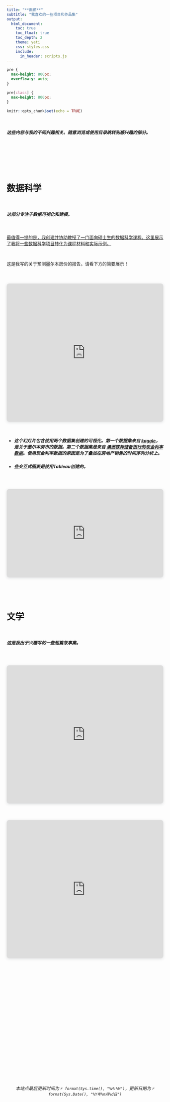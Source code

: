 ```yaml
---
title: "**画廊**"
subtitle: "我喜欢的一些项目和作品集"
output:
  html_document:
    toc: true
    toc_float: true
    toc_depth: 2
    theme: yeti
    css: styles.css
    include:
      in_header: scripts.js
---
```


```css
pre {
  max-height: 800px;
  overflow-y: auto;
}

pre[class] {
  max-height: 800px;
}
```

```r
knitr::opts_chunk$set(echo = TRUE)
```

<!-- Add JavaScript for page transition -->
<!-- Add JavaScript for page transition -->

<br>

<h5>这些内容与我的不同兴趣相关。随意浏览或使用目录跳转到感兴趣的部分。</h5>

<br>
<br>
<br>
<br>
<br>

# 数据科学

<br>

<h5>这部分专注于数据可视化和建模。</h5>

<br>

[最值得一提的是，我创建并协助教授了一门面向硕士生的数据科学课程。这里展示了我将一些数据科学项目转化为课程材料和实际示例。](https://concptl.github.io/eda-examples/)

<br>

这是我写的关于预测墨尔本房价的报告。请看下方的简要展示！

<br>

<div style="position: relative; width: 100%; max-width: 600px; height: 0; padding-top: 88%;
 padding-bottom: 0; box-shadow: 0 2px 8px 0 rgba(63,69,81,0.16); margin-top: 1.6em; margin-bottom: 0.9em; overflow: hidden;
 border-radius: 8px; will-change: transform; margin-left: auto; margin-right: auto;">
  <iframe loading="lazy" style="position: absolute; width: 100%; height: 100%; top: 0; left: 0; border: none; padding: 0; margin: 0;"
    src="https://drive.google.com/file/d/1TMzfM_B8470IlZ6tHNOCPsiuF2CFVg8e/preview" allowfullscreen="allowfullscreen" allow="fullscreen">
  </iframe>
</div>
<a href="https://drive.google.com/file/d/1TMzfM_B8470IlZ6tHNOCPsiuF2CFVg8e/preview" target="_blank" rel="noopener"></a>

<br>

<h5>* 这个幻灯片包含使用两个数据集创建的可视化。第一个数据集来自 <a href="https://www.kaggle.com/datasets/anthonypino/melbourne-housing-market">kaggle</a>，是关于墨尔本房市的数据。第二个数据集是来自 <a href="https://www.rba.gov.au/statistics/cash-rate/">澳洲联邦储备银行的现金利率数据</a>。使用现金利率数据的原因是为了叠加在房地产销售的时间序列分析上。</h5>

<h5>* 些交互式图表是使用Tableau创建的。</h5>


<br>

<div style="position: relative; width: 100%; height: 0; padding-top: 56.2500%;
 padding-bottom: 0; box-shadow: 0 2px 8px 0 rgba(63,69,81,0.16); margin-top: 1.6em; margin-bottom: 0.9em; overflow: hidden;
 border-radius: 8px; will-change: transform;">
  <iframe loading="lazy" style="position: absolute; width: 100%; height: 100%; top: 0; left: 0; border: none; padding: 0;margin: 0;"
    src="https:&#x2F;&#x2F;www.canva.com&#x2F;design&#x2F;DAFxgC0YEks&#x2F;view?embed" allowfullscreen="allowfullscreen" allow="fullscreen">
  </iframe>
</div>
<a href="https:&#x2F;&#x2F;www.canva.com&#x2F;design&#x2F;DAFxgC0YEks&#x2F;view?utm_content=DAFxgC0YEks&amp;utm_campaign=designshare&amp;utm_medium=embeds&amp;utm_source=link" target="_blank" rel="noopener"></a> 

<br>
<br>
<br>

# 文学

<br>

<h5>这是我出于兴趣写的一些短篇故事集。</h5>

<br>

<div style="position: relative; width: 100%; max-width: 600px; height: 0; padding-top: 88%;
 padding-bottom: 0; box-shadow: 0 2px 8px 0 rgba(63,69,81,0.16); margin-top: 1.6em; margin-bottom: 0.9em; overflow: hidden;
 border-radius: 8px; will-change: transform; margin-left: auto; margin-right: auto;">
  <iframe loading="lazy" style="position: absolute; width: 100%; height: 100%; top: 0; left: 0; border: none; padding: 0; margin: 0;"
    src="https://drive.google.com/file/d/1YGfCXUJf35W4Zazq2WKSXT_o0JfNT5LT/preview" allowfullscreen="allowfullscreen" allow="fullscreen">
  </iframe>
</div>
<a href="https://drive.google.com/file/d/1YGfCXUJf35W4Zazq2WKSXT_o0JfNT5LT/preview" target="_blank" rel="noopener"></a>

<br>

<div style="position: relative; width: 100%; max-width: 600px; height: 0; padding-top: 88%;
 padding-bottom: 0; box-shadow: 0 2px 8px 0 rgba(63,69,81,0.16); margin-top: 1.6em; margin-bottom: 0.9em; overflow: hidden;
 border-radius: 8px; will-change: transform; margin-left: auto; margin-right: auto;">
  <iframe loading="lazy" style="position: absolute; width: 100%; height: 100%; top: 0; left: 0; border: none; padding: 0; margin: 0;"
    src="https://drive.google.com/file/d/1U53DaRQTsMfUew8muTB3caN4SfE6qvA5/preview" allowfullscreen="allowfullscreen" allow="fullscreen">
  </iframe>
</div>
<a href="https://drive.google.com/file/d/1U53DaRQTsMfUew8muTB3caN4SfE6qvA5/preview" target="_blank" rel="noopener"></a>









</br>
</br>
</br>
</br>
<br>
<br>
<br>
<br>
<br>
<br>
<br>
<br>
<br>
<br>
<br>
<br>
<br>
<br>
<br>
<br>
<br>
<br>

<h6>
<center>*本站点最后更新时间为 `r format(Sys.time(), "%H:%M")`，更新日期为 `r format(Sys.Date(), "%Y年%m月%d日")`*</center>
</h6>

